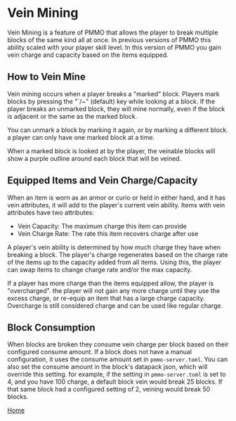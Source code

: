 # Vein Mining
Vein Mining is a feature of PMMO that allows the player to break multiple blocks of the same kind all at once.  In previous versions of PMMO this ability scaled with your player skill level.  In this version of PMMO you gain vein charge and capacity based on the items equipped.

## How to Vein Mine
Vein mining occurs when a player breaks a "marked" block.  Players mark blocks by pressing the "`/~" (default) key while looking at a block.  If the player breaks an unmarked block, they will mine normally, even if the block is adjacent or the same as the marked block.

You can unmark a block by marking it again, or by marking a different block.  a player can only have one marked block at a time.

When a marked block is looked at by the player, the veinable blocks will show a purple outline around each block that will be veined.

## Equipped Items and Vein Charge/Capacity
When an item is worn as an armor or curio or held in either hand, and it has vein attributes, it will add to the player's current vein ability.  Items with vein attributes have two attributes:
- Vein Capacity: The maximum charge this item can provide
- Vein Charge Rate: The rate this item recovers charge after use

A player's vein ability is determined by how much charge they have when breaking a block.  The player's charge regenerates based on the charge rate of the items up to the capacity added from all items.  Using this, the player can swap items to change charge rate and/or the max capacity.

If a player has more charge than the items equipped allow, the player is "overcharged".  the player will not gain any more charge until they use the excess charge, or re-equip an item that has a large charge capacity.  Overcharge is still considered charge and can be used like regular charge.

## Block Consumption
When blocks are broken they consume vein charge per block based on their configured consume amount.  If a block does not have a manual configuration, it uses the consume amount set in `pmmo-server.toml`.  You can also set the consume amount in the block's datapack json, which will override this setting.  for example, if the setting in `pmmo-server.toml` is set to 4, and you have 100 charge, a default block vein would break 25 blocks.  If that same block had a configured setting of 2, veining would break 50 blocks.

[Home](../home.md)